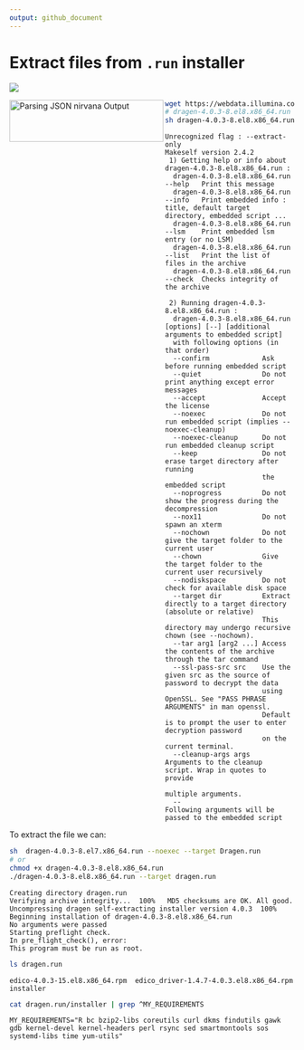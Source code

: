 ```yaml
---
output: github_document
---
```


# Extract files from  `.run` installer

![](untar_Dragen.png)

<a href="https://github.com/kmezhoud/Dragen/extract_installer/extract_installer.md" target = "_blank">
<img src="untar_Dragen.png" align="left" height="74" width="272" title="Parsing JSON nirvana Output">
</a>

```bash
wget https://webdata.illumina.com/downloads/software/dragen/dragen-4.0.3-8.el8.x86_64.run
# dragen-4.0.3-8.el8.x86_64.run
sh dragen-4.0.3-8.el8.x86_64.run –extract-only
```
```{eval=FALSE}
Unrecognized flag : --extract-only
Makeself version 2.4.2
 1) Getting help or info about dragen-4.0.3-8.el8.x86_64.run :
  dragen-4.0.3-8.el8.x86_64.run --help   Print this message
  dragen-4.0.3-8.el8.x86_64.run --info   Print embedded info : title, default target directory, embedded script ...
  dragen-4.0.3-8.el8.x86_64.run --lsm    Print embedded lsm entry (or no LSM)
  dragen-4.0.3-8.el8.x86_64.run --list   Print the list of files in the archive
  dragen-4.0.3-8.el8.x86_64.run --check  Checks integrity of the archive

 2) Running dragen-4.0.3-8.el8.x86_64.run :
  dragen-4.0.3-8.el8.x86_64.run [options] [--] [additional arguments to embedded script]
  with following options (in that order)
  --confirm             Ask before running embedded script
  --quiet               Do not print anything except error messages
  --accept              Accept the license
  --noexec              Do not run embedded script (implies --noexec-cleanup)
  --noexec-cleanup      Do not run embedded cleanup script
  --keep                Do not erase target directory after running
                        the embedded script
  --noprogress          Do not show the progress during the decompression
  --nox11               Do not spawn an xterm
  --nochown             Do not give the target folder to the current user
  --chown               Give the target folder to the current user recursively
  --nodiskspace         Do not check for available disk space
  --target dir          Extract directly to a target directory (absolute or relative)
                        This directory may undergo recursive chown (see --nochown).
  --tar arg1 [arg2 ...] Access the contents of the archive through the tar command
  --ssl-pass-src src    Use the given src as the source of password to decrypt the data
                        using OpenSSL. See "PASS PHRASE ARGUMENTS" in man openssl.
                        Default is to prompt the user to enter decryption password
                        on the current terminal.
  --cleanup-args args   Arguments to the cleanup script. Wrap in quotes to provide
                        multiple arguments.
  --                    Following arguments will be passed to the embedded script

```

To extract the file we can: 
```bash
sh  dragen-4.0.3-8.el7.x86_64.run --noexec --target Dragen.run
# or
chmod +x dragen-4.0.3-8.el8.x86_64.run
./dragen-4.0.3-8.el8.x86_64.run --target dragen.run
```
```
Creating directory dragen.run
Verifying archive integrity...  100%   MD5 checksums are OK. All good.
Uncompressing dragen self-extracting installer version 4.0.3  100%  
Beginning installation of dragen-4.0.3-8.el8.x86_64.run
No arguments were passed
Starting preflight check.
In pre_flight_check(), error:
This program must be run as root.

```
```bash
ls dragen.run
```

```
edico-4.0.3-15.el8.x86_64.rpm  edico_driver-1.4.7-4.0.3.el8.x86_64.rpm  installer

```

```bash
cat dragen.run/installer | grep ^MY_REQUIREMENTS
```

```
MY_REQUIREMENTS="R bc bzip2-libs coreutils curl dkms findutils gawk gdb kernel-devel kernel-headers perl rsync sed smartmontools sos systemd-libs time yum-utils"
```
